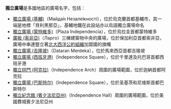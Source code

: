 '''獨立廣場'''是多國地區的廣場名字，包括：
* [[獨立廣場_(基輔)|獨立廣場 (基輔)]]（Майда́н Незале́жності），位於烏克蘭首都基輔市，其一端是地標「貝利黑那亞」，基輔地鐵在此設站亦以烏語獨立廣場命名
* [[獨立廣場_(蒙特維多)|獨立廣場 (蒙特維多)]]（Plaza Independencia），位於烏拉圭首都蒙特維多
* [[廣板_(索非亞)|廣板 (索非亞)]]（Ларго）三棟建築物中央的廣場，位於保加利亞首都索非亞，廣場中串連豎立著[[北大西洋公約組織|北大西洋公約組織]]加盟國的旗幟
* [[獨立廣場_(吉隆坡)|獨立廣場 (吉隆坡)]]（Dataran Merdeka），位於馬來西亞首都吉隆坡
* [[獨立廣場_(西班牙港)|獨立廣場 (西班牙港)]]（Independence Square），位於千里達及托巴哥首都西班牙港
* [[獨立拱門_(阿克拉)|獨立拱門 (阿克拉)]]（Independence Arch）周圍的廣場範圍，位於迦納首都阿克拉
* [[獨立廣場_(巴斯特尔)|獨立廣場 (巴斯特尔)]]（Independence Square），位於圣基茨和尼维斯首都巴斯特尔
* [[獨立紀念館_(賓夕法尼亞州)|獨立紀念館 (賓夕法尼亞州)]]（Independence Hall）周圍的廣場範圍，位於美國費城賓夕法尼亞州 

{{disambig|Cat=四字建築物消歧義}}